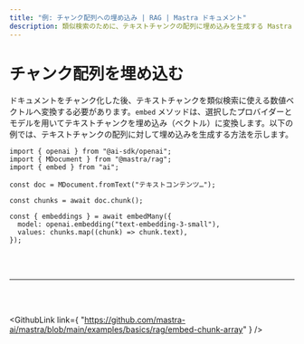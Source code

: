 ```yaml
---
title: "例: チャンク配列への埋め込み | RAG | Mastra ドキュメント"
description: 類似検索のために、テキストチャンクの配列に埋め込みを生成する Mastra の使用例。
---
```




# チャンク配列を埋め込む

ドキュメントをチャンク化した後、テキストチャンクを類似検索に使える数値ベクトルへ変換する必要があります。`embed` メソッドは、選択したプロバイダーとモデルを用いてテキストチャンクを埋め込み（ベクトル）に変換します。以下の例では、テキストチャンクの配列に対して埋め込みを生成する方法を示します。

```tsx copy
import { openai } from "@ai-sdk/openai";
import { MDocument } from "@mastra/rag";
import { embed } from "ai";

const doc = MDocument.fromText("テキストコンテンツ…");

const chunks = await doc.chunk();

const { embeddings } = await embedMany({
  model: openai.embedding("text-embedding-3-small"),
  values: chunks.map((chunk) => chunk.text),
});
```

<br />

<br />

<hr className="dark:border-[#404040] border-gray-300" />

<br />

<br />

<GithubLink
  link={
"https://github.com/mastra-ai/mastra/blob/main/examples/basics/rag/embed-chunk-array"
}
/>
